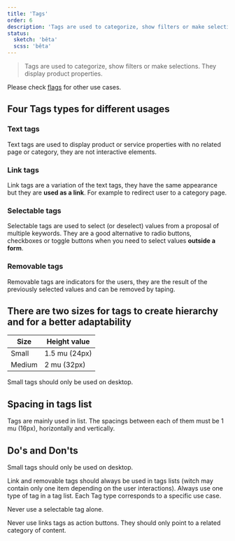 ```yaml
---
title: 'Tags'
order: 6
description: 'Tags are used to categorize, show filters or make selections. They display product properties.'
status:
  sketch: 'bêta'
  scss: 'bêta'
---
```


> Tags are used to categorize, show filters or make selections. They display product properties.

Please check [flags](/Components/Flags/) for other use cases.

<Preview nude path="Tag" />

## Four Tags types for different usages

### Text tags

Text tags are used to display product or service properties with no related page or category, they are not interactive elements.

<Preview nude path="TagText" />

### Link tags

Link tags are a variation of the text tags, they have the same appearance but they are **used as a link**. For example to redirect user to a category page.

<Preview nude path="TagLink" />

### Selectable tags

Selectable tags are used to select (or deselect) values from a proposal of multiple keywords. They are a good alternative to radio buttons, checkboxes or toggle buttons when you need to select values **outside a form**.

<Preview nude path="TagSelectable" />

### Removable tags

Removable tags are indicators for the users, they are the result of the previously selected values and can be removed by taping.

<Preview nude path="TagRemovable" />

## There are two sizes for tags to create hierarchy and for a better adaptability

| Size   | Height value  |
| ------ | ------------- |
| Small  | 1.5 mu (24px) |
| Medium | 2 mu (32px)   |

Small tags should only be used on desktop.

## Spacing in tags list

Tags are mainly used in list. The spacings between each of them must be 1 mu (16px), horizontally and vertically.

<Preview nude path="TagList" />

## Do's and Don'ts

<HintItem>Small tags should only be used on desktop.</HintItem>

<HintItem>
  Link and removable tags should always be used in tags lists (witch may contain
  only one item depending on the user interactions).
</HintItem>

<HintItem>
  Always use one type of tag in a tag list. Each Tag type corresponds to a
  specific use case.
</HintItem>

<HintItem dont>Never use a selectable tag alone.</HintItem>

<HintItem dont>
  Never use links tags as action buttons. They should only point to a related
  category of content.
</HintItem>
